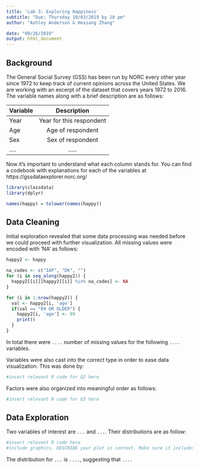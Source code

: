 ```yaml
---
title: 'Lab 3: Exploring Happiness'
subtitle: "Due: Thursday 10/03/2019 by 10 pm"
author: "Ashley Anderson & Hexiang Zhang"

date: "09/26/2019"
output: html_document
---
```



## Background

The General Social Survey (GSS) has been run by NORC every other year since 1972 to keep track of current opinions across the United States. We are working with an excerpt of the dataset that covers years 1972 to 2016. The variable names along with a brief description are as follows: 

| Variable      | Description   |    
| ------------- |:-------------:| 
| Year          | Year for this respondent | 
| Age           | Age of respondent | 
| Sex           | Sex of respondent     | 
|....           | .....      | 

Now it's important to understand what each column stands for. You can find a codebook with explanations for each of the variables at https://gssdataexplorer.norc.org/


```r
library(classdata)
library(dplyr)

names(happy) = tolower(names(happy))

```

## Data Cleaning 

Initial exploration revealed that some data processing was needed before we could proceed with further visualization. All missing values were encoded with 'NA' as follows:
```r

happy2 <- happy

na_codes <- c("IAP", "DK", "")
for (i in seq_along(happy2)) {
  happy2[[i]][happy2[[i]] %in% na_codes] <- NA
}

for (i in 1:nrow(happy2)) {
  val <- happy2[i, 'age']
  if(val == "89 OR OLDER") {
    happy2[i, 'age'] <- 89
    print()
  }
}

```

In total there were `....` number of missing values for the following `....` variables. 

Variables were also cast into the correct type in order to ease data visualization. This was done by:
```r
#insert relevant R code for Q2 here
```

Factors were also organized into meaningful order as follows: 
```r
#insert relevant R code for Q3 here
```


## Data Exploration 

Two variables of interest are `...` and `...`. Their distributions are as follow: 
```r
#insert relevant R code here
#include graphics. DESCRIBE your plot in context. Make sure it includes axis labels and appropriate title. 
```

The distribution for `...` is `....`, suggesting that `....` 





